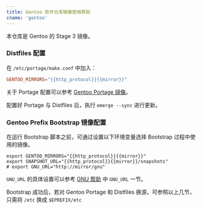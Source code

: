 ```yaml
---
title: Gentoo 软件仓库镜像使用帮助
cname: 'gentoo'
---
```


本仓库是 Gentoo 的 Stage 3 镜像。

### Distfiles 配置

在 `/etc/portage/make.conf` 中加入：

<CodeBlock>

```conf
GENTOO_MIRRORS="{{http_protocol}}{{mirror}}"
```

</CodeBlock>

关于 Portage 配置可以参考 [Gentoo Portage 镜像](/gentoo-portage/)。

配置好 Portage 与 Distfiles 后，执行 `emerge --sync` 进行更新。

### Gentoo Prefix Bootstrap 镜像配置

在运行 Bootstrap 脚本之前，可通过设置以下环境变量选择 Bootstrap 过程中使用的镜像。

<CodeBlock>

```
export GENTOO_MIRRORS="{{http_protocol}}{{mirror}}"
export SNAPSHOT_URL="{{http_protocol}}{{mirror}}/snapshots"
# export GNU_URL="http://mirror/gnu"
```

</CodeBlock>

`GNU_URL` 的具体设置可以参考 [GNU 帮助](/gnu/) 中 `GNU_URL` 一节。

Bootstrap 成功后，若对 Gentoo Portage 和 Distfiles 换源，可参照以上几节，只需将 `/etc` 换成 `$EPREFIX/etc`
